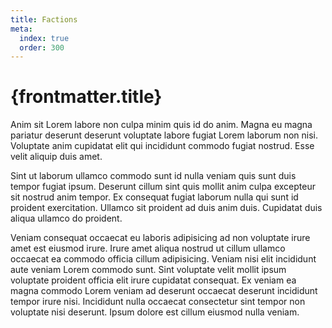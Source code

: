 ```yaml
---
title: Factions
meta:
  index: true
  order: 300
---
```


# {frontmatter.title}

Anim sit Lorem labore non culpa minim quis id do anim. Magna eu magna pariatur deserunt deserunt voluptate labore fugiat Lorem laborum non nisi. Voluptate anim cupidatat elit qui incididunt commodo fugiat nostrud. Esse velit aliquip duis amet.

Sint ut laborum ullamco commodo sunt id nulla veniam quis sunt duis tempor fugiat ipsum. Deserunt cillum sint quis mollit anim culpa excepteur sit nostrud anim tempor. Ex consequat fugiat laborum nulla qui sunt id proident exercitation. Ullamco sit proident ad duis anim duis. Cupidatat duis aliqua ullamco do proident.

Veniam consequat occaecat eu laboris adipisicing ad non voluptate irure amet est eiusmod irure. Irure amet aliqua nostrud ut cillum ullamco occaecat ea commodo officia cillum adipisicing. Veniam nisi elit incididunt aute veniam Lorem commodo sunt. Sint voluptate velit mollit ipsum voluptate proident officia elit irure cupidatat consequat. Ex veniam ea magna commodo Lorem veniam ad deserunt occaecat deserunt incididunt tempor irure nisi. Incididunt nulla occaecat consectetur sint tempor non voluptate nisi deserunt. Ipsum dolore est cillum eiusmod nulla veniam.
